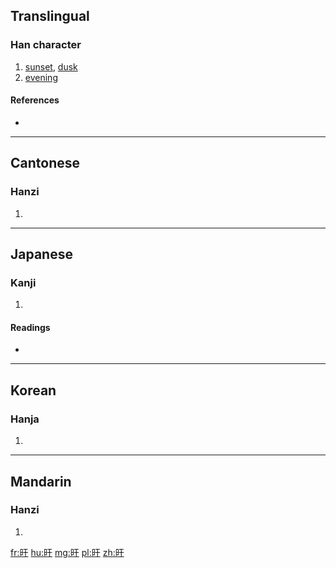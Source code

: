 ==Translingual==

===Han character===
{{Han char|rn=72|rad=日|as=03|sn=7|four=6104<sub>0</sub>|canj=日一十 (AMJ), X日一十 (XAMJ)|ids=⿰[[日]][[干]]}}

# [[sunset]], [[dusk]]
# [[evening]]

====References====
* {{Han ref|kx=0490.050|dkj=13751|dj=0851.060|hdz=21486.070|uh=65F0|ud=26096|bh=CAF8|bd=51960}}

----

==Cantonese==

===Hanzi===
{{yue-hanzi|jyut=|y=gon3}}

# {{defn|lang=yue|sort=日03}}

----

==Japanese==

===Kanji===
{{ja-kanji|grade=|rs=日03}}

# {{defn|lang=ja|sort=日03}}

====Readings====
* {{ja-readings|on=[[かん]] (kan)|kun=[[くれる]] (kureru)}}

----

==Korean==

===Hanja===
{{ko-hanja|hangeul=간|eumhun=|rv=gan|mr=kan|y=kan}}

# {{defn|lang=ko|sort=日03}}

----

==Mandarin==

===Hanzi===
{{cmn-hanzi|pin=[[gàn]] ([[gan4]]), [[hàn]] ([[han4]])|wg=kan<sup>4</sup>, han<sup>4</sup>}}

# {{defn|lang=cmn|sort=日03}}

[[fr:旰]]
[[hu:旰]]
[[mg:旰]]
[[pl:旰]]
[[zh:旰]]